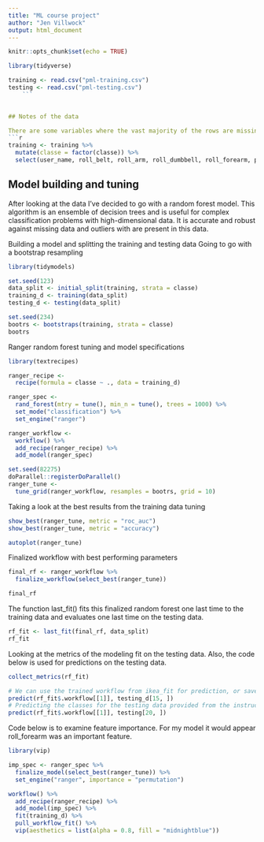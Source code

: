 ---
title: "ML course project"
author: "Jen Villwock"
output: html_document
---

```{r setup, include=FALSE}
knitr::opts_chunk$set(echo = TRUE)
```

```{r}
library(tidyverse)

training <- read.csv("pml-training.csv")
testing <- read.csv("pml-testing.csv")
    ```
    

## Notes of the data

There are some variables where the vast majority of the rows are missing data for them. I think we can delete those really or not include them in the model since they don't seem to add much information that I can see. Also, the inclusion of all variables initially was causing problems for the ml functions. 
```{r}

training <- training %>% 
  mutate(classe = factor(classe)) %>% 
  select(user_name, roll_belt, roll_arm, roll_dumbbell, roll_forearm, pitch_arm, pitch_belt, pitch_dumbbell, pitch_forearm, yaw_belt, yaw_arm, yaw_dumbbell, yaw_forearm, total_accel_arm, total_accel_belt, total_accel_dumbbell, total_accel_forearm, classe)

```

## Model building and tuning

After looking at the data I've decided to go with a random forest model. This algorithm is an ensemble of decision trees and is useful for complex classification problems with high-dimensional data. It is accurate and robust against missing data and outliers with are present in this data. 


Building a model and splitting the training and testing data
Going to go with a bootstrap resampling 
```{r}
library(tidymodels)

set.seed(123)
data_split <- initial_split(training, strata = classe)
training_d <- training(data_split)
testing_d <- testing(data_split)

set.seed(234)
bootrs <- bootstraps(training, strata = classe)
bootrs
```


Ranger random forest tuning and model specifications
```{r}
library(textrecipes)

ranger_recipe <- 
  recipe(formula = classe ~ ., data = training_d) 

ranger_spec <- 
  rand_forest(mtry = tune(), min_n = tune(), trees = 1000) %>% 
  set_mode("classification") %>% 
  set_engine("ranger") 

ranger_workflow <- 
  workflow() %>% 
  add_recipe(ranger_recipe) %>% 
  add_model(ranger_spec) 

set.seed(82275)
doParallel::registerDoParallel()
ranger_tune <-
  tune_grid(ranger_workflow, resamples = bootrs, grid = 10)

```

Taking a look at the best results from the training data tuning
```{r}
show_best(ranger_tune, metric = "roc_auc")
show_best(ranger_tune, metric = "accuracy")

autoplot(ranger_tune)
```

Finalized workflow with best performing parameters
```{r}
final_rf <- ranger_workflow %>%
  finalize_workflow(select_best(ranger_tune))

final_rf
```


The function last_fit() fits this finalized random forest one last time to the training data and evaluates one last time on the testing data.
```{r}
rf_fit <- last_fit(final_rf, data_split)
rf_fit
```


Looking at the metrics of the modeling fit on the testing data.
Also, the code below is used for predictions on the testing data. 
```{r}
collect_metrics(rf_fit)

# We can use the trained workflow from ikea_fit for prediction, or save it to use later.
predict(rf_fit$.workflow[[1]], testing_d[15, ])
# Predicting the classes for the testing data provided from the instructors
predict(rf_fit$.workflow[[1]], testing[20, ])
```


Code below is to examine feature importance. For my model it would appear roll_forearm was an important feature. 
```{r}
library(vip)

imp_spec <- ranger_spec %>%
  finalize_model(select_best(ranger_tune)) %>%
  set_engine("ranger", importance = "permutation")

workflow() %>%
  add_recipe(ranger_recipe) %>%
  add_model(imp_spec) %>%
  fit(training_d) %>%
  pull_workflow_fit() %>%
  vip(aesthetics = list(alpha = 0.8, fill = "midnightblue"))
```

